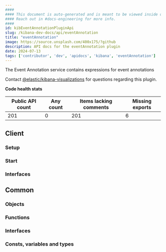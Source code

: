 ```yaml
---
####
#### This document is auto-generated and is meant to be viewed inside our experimental, new docs system.
#### Reach out in #docs-engineering for more info.
####
id: kibEventAnnotationPluginApi
slug: /kibana-dev-docs/api/eventAnnotation
title: "eventAnnotation"
image: https://source.unsplash.com/400x175/?github
description: API docs for the eventAnnotation plugin
date: 2024-07-13
tags: ['contributor', 'dev', 'apidocs', 'kibana', 'eventAnnotation']
---
```


The Event Annotation service contains expressions for event annotations

Contact [@elastic/kibana-visualizations](https://github.com/orgs/elastic/teams/kibana-visualizations) for questions regarding this plugin.

**Code health stats**

| Public API count  | Any count | Items lacking comments | Missing exports |
|-------------------|-----------|------------------------|-----------------|
| 201 | 0 | 201 | 6 |

## Client

### Setup
<DocDefinitionList data={[eventAnnotationObj.client.setup]}/>

### Start
<DocDefinitionList data={[eventAnnotationObj.client.start]}/>

### Interfaces
<DocDefinitionList data={eventAnnotationObj.client.interfaces}/>

## Common

### Objects
<DocDefinitionList data={eventAnnotationObj.common.objects}/>

### Functions
<DocDefinitionList data={eventAnnotationObj.common.functions}/>

### Interfaces
<DocDefinitionList data={eventAnnotationObj.common.interfaces}/>

### Consts, variables and types
<DocDefinitionList data={eventAnnotationObj.common.misc}/>

